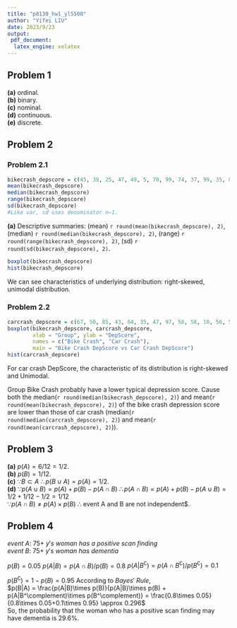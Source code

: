 ```yaml
---
title: "p8130_hw1_yl5508"
author: "Yifei LIU"
date: 2023/9/23
output: 
 pdf_document: 
  latex_engine: xelatex
---
```


## Problem 1

**(a)** ordinal.  
**(b)** binary.  
**(c)** nominal.  
**(d)** continuous.  
**(e)** discrete.  

## Problem 2

### Problem 2.1

```r
bikecrash_depscore = c(45, 39, 25, 47, 49, 5, 70, 99, 74, 37, 99, 35, 8, 59)
mean(bikecrash_depscore)
median(bikecrash_depscore)
range(bikecrash_depscore)
sd(bikecrash_depscore)
#Like var, sd uses denominator n−1.
```

**(a)** Descriptive summaries: (mean) `r round(mean(bikecrash_depscore), 2)`, (median) `r round(median(bikecrash_depscore), 2)`, (range) `r round(range(bikecrash_depscore), 2)`, (sd) `r round(sd(bikecrash_depscore), 2)`.

```r
boxplot(bikecrash_depscore)
hist(bikecrash_depscore)
```

We can see characteristics of underlying distribution: right-skewed,  unimodal distribution.

### Problem 2.2

```r
carcrash_depscore = c(67, 50, 85, 43, 64, 35, 47, 97, 58, 58, 10, 56, 50)
boxplot(bikecrash_depscore, carcrash_depscore, 
        xlab = "Group", ylab = "DepScore", 
        names = c("Bike Crash", "Car Crash"), 
        main = "Bike Crash DepScore vs Car Crash DepScore")
hist(carcrash_depscore)
```

For car crash DepScore, the characteristic of its distribution is right-skewed and Unimodal.  

Group Bike Crash probably have a lower typical depression score. Cause both the median(`r round(median(bikecrash_depscore), 2)`) and mean(`r round(mean(bikecrash_depscore), 2)`) of the bike crash depression score are lower than those of car crash (median(`r round(median(carcrash_depscore), 2)`) and mean(`r round(mean(carcrash_depscore), 2)`)).

## Problem 3

**(a)** $p(A) = 6/12 = 1/2$.  
**(b)** $p(B) = 1/12$.  
**(c)** $\because B \subset A\ \therefore p(B \cup A) = p(A) = 1/2$.  
**(d)** $\because p(A \cup B) = p(A) + p(B) - p(A \cap B)\ \therefore p(A \cap B) = p(A) + p(B) - p(A \cup B) = 1/2 + 1/12 -1/2 = 1/12$  
$\because p(A \cap B) \neq p(A) \times p(B)\ \therefore$ event A and B are not independent$.  

## Problem 4

$event\ A:\ 75+\ y's\ woman\ has\ a\ positive\ scan\ finding$  
$event\ B:\ 75+\ y's\ woman\ has\ dementia$  

$p(B) = 0.05$
$p(A|B) = p(A \cap B) / p(B) = 0.8$
$p(A|B^\complement) = p(A \cap B^\complement) / p(B^\complement) = 0.1$  

$p(B^\complement) = 1 - p(B) = 0.95$
According to $Bayes'\ Rule$,  
$p(B|A) = \frac{p(A|B)\times p(B)}{p(A|B)\times p(B) + p(A|B^\complement)\times p(B^\complement)} = \frac{0.8\times 0.05}{0.8\times 0.05+0.1\times 0.95} \approx 0.296$  
So, the probability that the woman who has a positive scan finding may have dementia is 29.6%.
